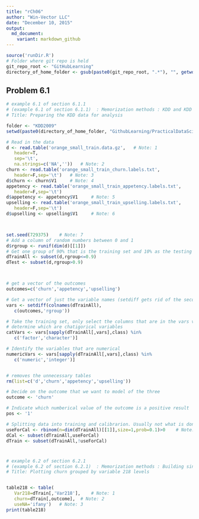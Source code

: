```yaml
---
title: "rCh06"
author: "Win-Vector LLC"
date: "December 10, 2015"
output:
  md_document:
    variant: markdown_github
---
```


```r
source('runDir.R')
# Folder where git repo is held
git_repo_root <- "GitHubLearning"
directory_of_home_folder <- gsub(paste0(git_repo_root, ".*"), "", getwd())

```

## Problem 6.1

```r
# example 6.1 of section 6.1.1 
# (example 6.1 of section 6.1.1)  : Memorization methods : KDD and KDD Cup 2009 : Getting started with KDD Cup 2009 data 
# Title: Preparing the KDD data for analysis 

folder <- "KDD2009"
setwd(paste0(directory_of_home_folder, "GithubLearning/PracticalDataScienceCh5&6/", folder))

# Read in the data
d <- read.table('orange_small_train.data.gz',  	# Note: 1 
   header=T,
   sep='\t',
   na.strings=c('NA','')) 	# Note: 2 
churn <- read.table('orange_small_train_churn.labels.txt',
   header=F,sep='\t') 	# Note: 3 
d$churn <- churn$V1 	# Note: 4 
appetency <- read.table('orange_small_train_appetency.labels.txt',
   header=F,sep='\t')
d$appetency <- appetency$V1 	# Note: 5 
upselling <- read.table('orange_small_train_upselling.labels.txt',
   header=F,sep='\t')
d$upselling <- upselling$V1 	# Note: 6 



set.seed(729375) 	# Note: 7 
# Add a column of random numbers between 0 and 1
d$rgroup <- runif(dim(d)[[1]])
# Get one group of 90% that is the training set and 10% as the testing set
dTrainAll <- subset(d,rgroup<=0.9)
dTest <- subset(d,rgroup>0.9) 	 



# get a vector of the outcomes
outcomes=c('churn','appetency','upselling')

# Get a vector of just the variable names (setdiff gets rid of the second vector from the first)
vars <- setdiff(colnames(dTrainAll),
   c(outcomes,'rgroup'))

# Take the training set, only select the columns that are in the vars vector and then 
# determine which are chatigorical variables
catVars <- vars[sapply(dTrainAll[,vars],class) %in%
   c('factor','character')] 	

# Identify the variables that are numerical
numericVars <- vars[sapply(dTrainAll[,vars],class) %in%
   c('numeric','integer')] 


# removes the unnecessary tables
rm(list=c('d','churn','appetency','upselling')) 	

# Decide on the outcome that we want to model of the three
outcome <- 'churn' 	

# Indicate which numberical value of the outcome is a positive result
pos <- '1'

# Splitting data into training and calibrarion. Usually not what is done, but it can be done
useForCal <- rbinom(n=dim(dTrainAll)[[1]],size=1,prob=0.1)>0 	# Note: 14 
dCal <- subset(dTrainAll,useForCal)
dTrain <- subset(dTrainAll,!useForCal)

```


# 

```r
# example 6.2 of section 6.2.1 
# (example 6.2 of section 6.2.1)  : Memorization methods : Building single-variable models : Using categorical features 
# Title: Plotting churn grouped by variable 218 levels 


table218 <- table(
   Var218=dTrain[,'Var218'], 	# Note: 1 
   churn=dTrain[,outcome], 	# Note: 2 
   useNA='ifany') 	# Note: 3 
print(table218)
```

